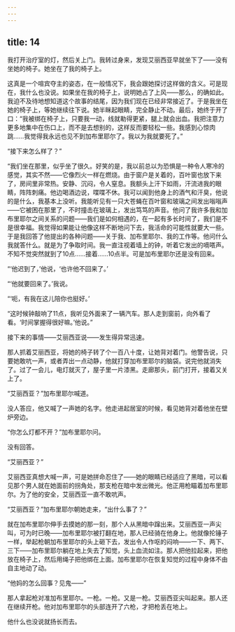 ```yaml
---
---
---
```

title: 14
---




我打开治疗室的灯，然后关上门。我转过身来，发现艾丽西亚早就坐下了——没有坐她的椅子。她坐在了我的椅子上。

这真是一个喧宾夺主的姿态，在一般情况下，我会跟她探讨这样做的含义。可是现在，我什么也没说。如果坐在我的椅子上，说明她占了上风——那么，的确如此。我迫不及待地想知道这个故事的结尾，因为我们现在已经非常接近了。于是我坐在她的椅子上，等她继续往下说。她半眯起眼睛，完全静止不动。最后，她终于开了口：“我被绑在椅子上，只要我一动，线就勒得更紧，腿上就会出血。我把注意力更多地集中在伤口上，而不是去想别的，这样反而要轻松一些。我感到心惊肉跳……我觉得我永远也见不到加布里耶尔了。我以为我就要死了。”

“接下来怎么样了？”

“我们坐在那里，似乎坐了很久。好笑的是，我以前总以为恐惧是一种令人寒冷的感觉，其实不然——它像烈火一样在燃烧。由于窗户是关着的，百叶窗也放下来了，房间里非常热。安静、沉闷，令人窒息。我额头上汗下如雨，汗流进我的眼睛，阵阵刺痛。他边喝酒边说，喋喋不休。我可以闻到他身上的酒气和汗臭，他说的是什么，我基本上没听。我能听见有一只大苍蝇在百叶窗和玻璃之间发出嗡嗡声——它被困在那里了，不时撞击在玻璃上，发出笃笃的声音。他问了我许多我和加布里耶尔之间关系的问题——我们是如何相遇的，在一起有多长时间了，我们是不是很幸福。我觉得如果能让他像这样不断地问下去，我活命的可能性就要大一些。于是我回答了他提出的各种问题——关于我、加布里耶尔、我的工作等。他问什么我就答什么。就是为了争取时间。我一直注视着墙上的钟，听着它发出的嘀嗒声。不知不觉突然就到了10点……接着……10点半。可是加布里耶尔还是没有回来。

“‘他迟到了，’他说，‘也许他不回来了。’

“‘他就要回来了。’我说。

“‘呃，有我在这儿陪你也挺好。’

“这时候钟敲响了11点，我听见外面来了一辆汽车。那人走到窗前，向外看了看。‘时间掌握得很好嘛。’他说。”

接下来的事情——艾丽西亚说——发生得异常迅速。

那人抓着艾丽西亚，将她的椅子转了个一百八十度，让她背对着门。他警告说，只要她敢吭一声，或者弄出一点动静，他就打穿加布里耶尔的脑袋。说完他就消失了。过了一会儿，电灯就灭了，屋子里一片漆黑。走廊那头，前门打开，接着又关上了。

“艾丽西亚？”加布里耶尔喊道。

没人答应，他又喊了一声她的名字。他走进起居室的时候，看见她背对着他坐在壁炉旁边。

“你怎么灯都不开？”加布里耶尔问。

没有回答。

“艾丽西亚？”

艾丽西亚真想大喊一声，可是她拼命忍住了——她的眼睛已经适应了黑暗，可以看见那个男人就在她面前的拐角处，那支枪在暗中发出微光。他正用枪瞄着加布里耶尔。为了他的安全，艾丽西亚一直不敢吭声。

“艾丽西亚？”加布里耶尔朝她走来，“出什么事了？”

就在加布里耶尔伸手去摸她的那一刻，那个人从黑暗中蹿出来。艾丽西亚一声尖叫，可为时已晚——加布里耶尔被打翻在地，那人已经骑在他身上。他就像抡锤子一样，举起枪朝加布里耶尔的头上砸下去，发出令人作呕的闷响——一下、两下、三下——加布里耶尔躺在地上失去了知觉，头上血流如注。那人把他拉起来，把他放在椅子上，然后用绳子把他绑在上面。加布里耶尔在恢复知觉的过程中身体不由自主地动了动。

“他妈的怎么回事？见鬼——”

那人拿起枪对准加布里耶尔。一枪。一枪。又是一枪。艾丽西亚尖叫起来。那人还在继续开枪。他对加布里耶尔的头部连开了六枪，才把枪丢在地上。

他什么也没说就扬长而去。